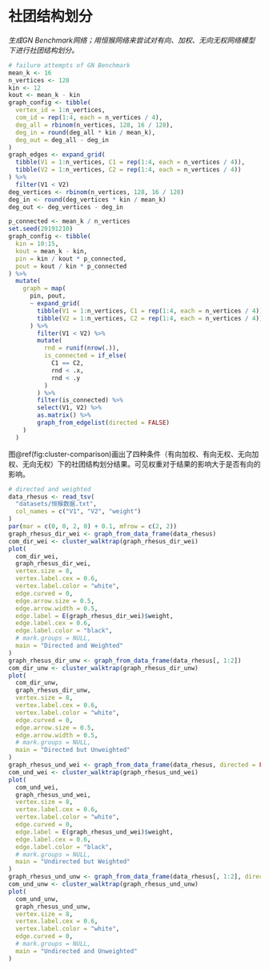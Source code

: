 # 社团结构划分

*生成GN Benchmark网络；用恒猴网络来尝试对有向、加权、无向无权网络模型下进行社团结构划分。*

```r
# failure attempts of GN Benchmark
mean_k <- 16
n_vertices <- 128
kin <- 12
kout <- mean_k - kin
graph_config <- tibble(
  vertex_id = 1:n_vertices,
  com_id = rep(1:4, each = n_vertices / 4),
  deg_all = rbinom(n_vertices, 128, 16 / 128),
  deg_in = round(deg_all * kin / mean_k),
  deg_out = deg_all - deg_in
)
graph_edges <- expand_grid(
  tibble(V1 = 1:n_vertices, C1 = rep(1:4, each = n_vertices / 4)),
  tibble(V2 = 1:n_vertices, C2 = rep(1:4, each = n_vertices / 4))
) %>%
  filter(V1 < V2)
deg_vertices <- rbinom(n_vertices, 128, 16 / 128)
deg_in <- round(deg_vertices * kin / mean_k)
deg_out <- deg_vertices - deg_in

p_connected <- mean_k / n_vertices
set.seed(20191210)
graph_config <- tibble(
  kin = 10:15,
  kout = mean_k - kin,
  pin = kin / kout * p_connected,
  pout = kout / kin * p_connected
) %>%
  mutate(
    graph = map(
      pin, pout,
      ~ expand_grid(
        tibble(V1 = 1:n_vertices, C1 = rep(1:4, each = n_vertices / 4)),
        tibble(V2 = 1:n_vertices, C2 = rep(1:4, each = n_vertices / 4))
      ) %>%
        filter(V1 < V2) %>%
        mutate(
          rnd = runif(nrow(.)),
          is_connected = if_else(
            C1 == C2,
            rnd < .x,
            rnd < .y
          )
        ) %>%
        filter(is_connected) %>%
        select(V1, V2) %>%
        as.matrix() %>%
        graph_from_edgelist(directed = FALSE)
    )
  )
```

图\@ref(fig:cluster-comparison)画出了四种条件（有向加权、有向无权、无向加权、无向无权）下的社团结构划分结果。可见权重对于结果的影响大于是否有向的影响。

```r
# directed and weighted
data_rhesus <- read_tsv(
  "datasets/恒猴数据.txt",
  col_names = c("V1", "V2", "weight")
)
par(mar = c(0, 0, 2, 0) + 0.1, mfrow = c(2, 2))
graph_rhesus_dir_wei <- graph_from_data_frame(data_rhesus)
com_dir_wei <- cluster_walktrap(graph_rhesus_dir_wei)
plot(
  com_dir_wei,
  graph_rhesus_dir_wei,
  vertex.size = 8,
  vertex.label.cex = 0.6,
  vertex.label.color = "white",
  edge.curved = 0,
  edge.arrow.size = 0.5,
  edge.arrow.width = 0.5,
  edge.label = E(graph_rhesus_dir_wei)$weight,
  edge.label.cex = 0.6,
  edge.label.color = "black",
  # mark.groups = NULL,
  main = "Directed and Weighted"
)
graph_rhesus_dir_unw <- graph_from_data_frame(data_rhesus[, 1:2])
com_dir_unw <- cluster_walktrap(graph_rhesus_dir_unw)
plot(
  com_dir_unw,
  graph_rhesus_dir_unw,
  vertex.size = 8,
  vertex.label.cex = 0.6,
  vertex.label.color = "white",
  edge.curved = 0,
  edge.arrow.size = 0.5,
  edge.arrow.width = 0.5,
  # mark.groups = NULL,
  main = "Directed but Unweighted"
)
graph_rhesus_und_wei <- graph_from_data_frame(data_rhesus, directed = FALSE)
com_und_wei <- cluster_walktrap(graph_rhesus_und_wei)
plot(
  com_und_wei,
  graph_rhesus_und_wei,
  vertex.size = 8,
  vertex.label.cex = 0.6,
  vertex.label.color = "white",
  edge.curved = 0,
  edge.label = E(graph_rhesus_und_wei)$weight,
  edge.label.cex = 0.6,
  edge.label.color = "black",
  # mark.groups = NULL,
  main = "Undirected but Weighted"
)
graph_rhesus_und_unw <- graph_from_data_frame(data_rhesus[, 1:2], directed = FALSE)
com_und_unw <- cluster_walktrap(graph_rhesus_und_unw)
plot(
  com_und_unw,
  graph_rhesus_und_unw,
  vertex.size = 8,
  vertex.label.cex = 0.6,
  vertex.label.color = "white",
  edge.curved = 0,
  # mark.groups = NULL,
  main = "Undirected and Unweighted"
)
```

